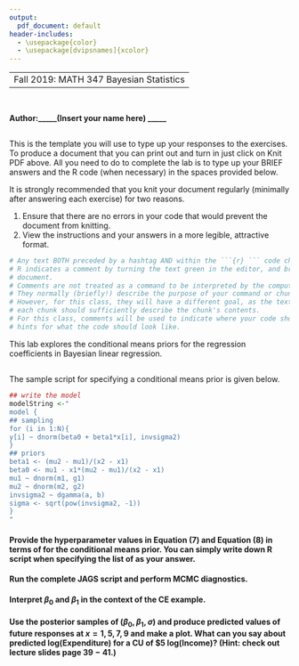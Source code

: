 ```yaml
---
output:
  pdf_document: default
header-includes:
  - \usepackage{color}
  - \usepackage[dvipsnames]{xcolor}
---
```

----
 Fall 2019: MATH 347 Bayesian Statistics
---

```r

```
## \textcolor{RoyalBlue}{{Lab 5: Conditional means priors in Bayesian linear regression}}
#### Author:_____(Insert your name here) _____

#### \textcolor{Bittersweet}{Total Grade for Lab 5: /15} 
#### \textcolor{Bittersweet}{Comments (optional)} 

## \textcolor{RoyalBlue}{Template for lab report}
\textbf{Instructions:} This is the template you will use to type up your responses to the exercises. To produce a document that you can print out and turn in just click on Knit PDF above. All you need to do to complete the lab is to type up your BRIEF answers and the R code (when necessary) in the spaces provided below. 

It is strongly recommended that you knit your document regularly (minimally after answering each exercise) for two reasons. 

  1. Ensure that there are no errors in your code that would prevent the document from knitting.
  2. View the instructions and your answers in a more legible, attractive format.


```r
# Any text BOTH preceded by a hashtag AND within the ```{r} ``` code chunk is a comment. 
# R indicates a comment by turning the text green in the editor, and brown in the knitted
# document. 
# Comments are not treated as a command to be interpreted by the computer.
# They normally (briefly!) describe the purpose of your command or chunk in plain English.
# However, for this class, they will have a different goal, as the text above and below 
# each chunk should sufficiently describe the chunk's contents.
# For this class, comments will be used to indicate where your code should go, or to give
# hints for what the code should look like.
```

This lab explores the conditional means priors for the regression coefficients in Bayesian linear regression.

## \textcolor{RoyalBlue}{The conditional means priors in the CE example}
\begin{itemize}
\item The linear relationship:
\begin{eqnarray}
\mu_i=\beta_0+\beta_1x_i.
\end{eqnarray}
\begin{itemize}
    \item Easier to formulate prior opinion about the mean values, $\mu_i$
    \item For predictor value $x_1$, one can construct a Normal prior for the mean value $\mu_1$:
    \begin{eqnarray}
    \mu_1 \sim \textrm{Normal}(m_1,s_1)
    \end{eqnarray}
    \noindent e.g. if $x_1=10$, the mean $\mu_1=\beta_0+\beta_1(1)\sim \textrm{Normal}(8,2)$
    \item Similarly, for predictor value $x_2$, one can construct a Normal prior for the mean value of $\mu_2$:
    \begin{eqnarray}
    \mu_2 \sim \textrm{Normal}(m_2,s_2)
    \end{eqnarray}
    \noindent e.g. if $x_2=12$, the mean $\mu_2=\beta_0+\beta_1(12)\sim \textrm{Normal}(11,2)$
\end{itemize}
\item Assuming independence:
\begin{eqnarray}
\pi(\mu_1,\mu_2)=\pi(\mu_1)\pi(\mu_2)
\end{eqnarray}
\item One can then solve $\beta_0$ and $\beta_1$ in $\mu_i=\beta_0+\beta_1x_i$ given $\mu_1,\mu_2,x_1,x_2$:
\begin{eqnarray}
\beta_1=\frac{\mu_2-\mu_1}{x_2-x_1},
\end{eqnarray}
\begin{eqnarray}
\beta_0=\mu_1-x_1\Big(\frac{\mu_2-\mu_1}{x_2-x_1}\Big).
\end{eqnarray}
\item Currently, we have $x_1=10,x_2=12$, and
\begin{eqnarray}
\mu_1=\beta_0+\beta_1(10)\sim \textrm{Normal}(8,2),
\end{eqnarray}
\begin{eqnarray}
\mu_2=\beta_0+\beta_1(12)\sim \textrm{Normal}(11,2).
\end{eqnarray}
\end{itemize}

## \textcolor{RoyalBlue}{Specifying a conditional means prior in JAGS}
The \texttt{modelString} sample script for specifying a conditional means prior is given below.

```r
## write the model
modelString <-"
model {
## sampling
for (i in 1:N){
y[i] ~ dnorm(beta0 + beta1*x[i], invsigma2)
}
## priors
beta1 <- (mu2 - mu1)/(x2 - x1)
beta0 <- mu1 - x1*(mu2 - mu1)/(x2 - x1)
mu1 ~ dnorm(m1, g1)
mu2 ~ dnorm(m2, g2)
invsigma2 ~ dgamma(a, b)
sigma <- sqrt(pow(invsigma2, -1))
}
"
```

#### \textcolor{RoyalBlue}{Exercise 1:} Provide the hyperparameter values in Equation $(7)$ and Equation $(8)$ in terms of \texttt{the\_data} for the conditional means prior. You can simply write down R script when specifying the list of \texttt{the\_data} as your answer.

#### \textcolor{Bittersweet}{Grade for Exercise 1: /3} 
#### \textcolor{Bittersweet}{Comments: }

#### \textcolor{RoyalBlue}{Exercise 2:} Run the complete JAGS script and perform MCMC diagnostics.

#### \textcolor{Bittersweet}{Grade for Exercise 2: /4} 
#### \textcolor{Bittersweet}{Comments: }

#### \textcolor{RoyalBlue}{Exercise 3:} Interpret $\beta_0$ and $\beta_1$ in the context of the CE example.

#### \textcolor{Bittersweet}{Grade for Exercise 3: /4} 
#### \textcolor{Bittersweet}{Comments: }

#### \textcolor{RoyalBlue}{Exercise 4:} Use the posterior samples of $(\beta_0,\beta_1,\sigma)$ and produce predicted values of future responses at $x=1,5,7,9$ and make a plot. What can you say about predicted log(Expenditure) for a CU of $\$5$ log(Income)? (Hint: check out lecture slides page $39-41$.)

#### \textcolor{Bittersweet}{Grade for Exercise 4: /4} 
#### \textcolor{Bittersweet}{Comments: }